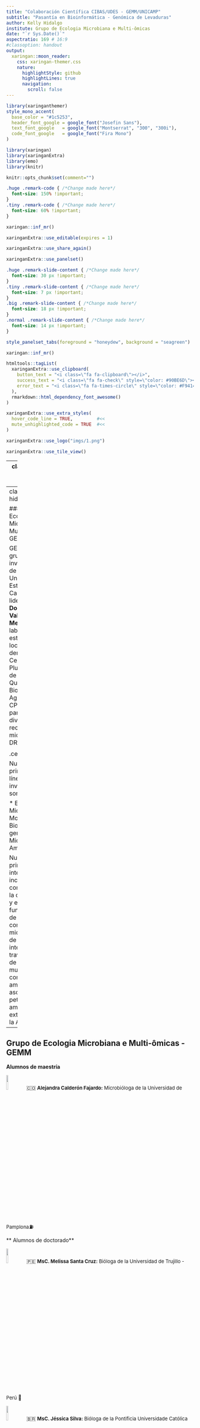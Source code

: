 ```yaml
---
title: "Colaboración Científica CIBAS/UDES - GEMM/UNICAMP"
subtitle: "Pasantía en Bioinformática - Genómica de Levaduras"
author: Kelly Hidalgo
institute: Grupo de Ecologia Microbiana e Multi-ômicas
date: "`r Sys.Date()`"
aspectratio: 169 # 16:9
#classoption: handout
output:
  xaringan::moon_reader:
    css: xaringan-themer.css
    nature:
      highlightStyle: github
      highlightLines: true
      navigation:
        scroll: false
---
```

```r
library(xaringanthemer)
style_mono_accent(
  base_color = "#1c5253",
  header_font_google = google_font("Josefin Sans"),
  text_font_google   = google_font("Montserrat", "300", "300i"),
  code_font_google   = google_font("Fira Mono")
)
```


```r
library(xaringan)
library(xaringanExtra)
library(emo)
library(knitr)
```

```r
knitr::opts_chunk$set(comment="")
```

```css
.huge .remark-code { /*Change made here*/
  font-size: 150% !important;
}
.tiny .remark-code { /*Change made here*/
  font-size: 60% !important;
}
```

```r
xaringan::inf_mr()
```

```r
xaringanExtra::use_editable(expires = 1)
```

```r
xaringanExtra::use_share_again()
```

```r
xaringanExtra::use_panelset()
```

```css
.huge .remark-slide-content { /*Change made here*/
  font-size: 30 px !important;
}
.tiny .remark-slide-content { /*Change made here*/
  font-size: 7 px !important;
}
.big .remark-slide-content { /*Change made here*/
  font-size: 18 px !important;
}
.normal .remark-slide-content { /*Change made here*/
  font-size: 14 px !important;
}
```

```r
style_panelset_tabs(foreground = "honeydew", background = "seagreen")
```

```r
xaringan::inf_mr()
```

```r
htmltools::tagList(
  xaringanExtra::use_clipboard(
    button_text = "<i class=\"fa fa-clipboard\"></i>",
    success_text = "<i class=\"fa fa-check\" style=\"color: #90BE6D\"></i>",
    error_text = "<i class=\"fa fa-times-circle\" style=\"color: #F94144\"></i>"
  ),
  rmarkdown::html_dependency_font_awesome()
)
```

```r
xaringanExtra::use_extra_styles(
  hover_code_line = TRUE,         #<<
  mute_unhighlighted_code = TRUE  #<<
)
```

```r
xaringanExtra::use_logo("imgs/1.png")
```


```r
xaringanExtra::use_tile_view()
```

--
class: center, middle, inverse

.middle[.center[.huge[
# Bienvenidas! 🇧🇷🇨🇴

# Bem-vindas! 🇧🇷🇨🇴
]]]


---
class: hide_logo

### Grupo de Ecologia Microbiana e Multi-ômicas - GEMM

GEMM es un grupo de investigación de la Universidade Estadual de Campínas, liderado por la **Doctora Valéria Maia Merzel**. Sus laboratorios están localizados dentro del Centro Pluridisciplinar de Pesquisas Químicas, Biológicas e Agrícolas - CPQBA y hace parte de la división de recursos microbianos - DRM. 

.center[<img src="imgs/Val.jpeg" width=15%>]

<font size=3>Nuestras principales líneas de investigación son:</font>

* <font size=3>Ecologia Microbiana Molecular</font>
* <font size=3>Bioprospección genómica</font>
* <font size=3>Microbiología Ambiental</font>

<font size=3>
Nuestros principales intereses incluyen la compresión de la composición y el funcionamiento de las comunidades microbianas y de sus interacciones a travez del uso de abordajes multi-ómicas, con foco en ambientes asociados a petróleo y ambientes extremos como la Antártica.
</font>

---

## Grupo de Ecologia Microbiana e Multi-ômicas - GEMM


**Alumnos de maestría**

<img src="imgs/ale.jpeg" width=10%> 🇨🇴 <font size=2.5>**Alejandra Calderón Fajardo:** Microbióloga de la Universidad de Pamplona</font>⛽

** Alumnos de doctorado**


<img src="imgs/meli.jpeg" width=10%> 🇵🇪 <font size=2.5>**MsC. Melissa Santa Cruz:** Bióloga de la Universidad de Trujillo - Perú </font> 🥶

<img src="imgs/jessica.jpeg" width=10%> 🇧🇷 <font size=2.5>**MsC. Jéssica Silva:** Bióloga de la Pontificia Universidade Católica de Campinas </font>⛽ 🥶

---

** Alumnos de doctorado**

<img src="imgs/mavi.jpeg" width=10%> 🇨🇴 <font size=2.5> **MsC. Mavi Blanco:** Biólogo de la Universidad Industrial de Santander </font> 🥶

<img src="imgs/victor.jpeg" width=10%> 🇧🇷 <font size=2.5> **Victor Borin Centurion:** Biomédico de la Universidade Paulista </font> 🥶 

<img src="imgs/will.jpeg" width=10%>🇧🇷 <font size=2.5>**MsC. William Medeiros:** Biológo de la Universidade Federal da Integração Latino-Americana -UNILA</font> 🥶
<img src="imgs/kelly.jpg" width=10%>🇨🇴 <font size=2.5>**MsC. Kelly Hidalgo:** Microbióloga Industrial de la Pontificia Universidad Javeriana</font> ⛽ 

---
class: center, middle, inverse

# Teoría Parte I: Secuenciación de ADN

---
## Tecnologías de secuenciación

1. Secuenciación Sanger

.center[
<img src="imgs/sanger.png" width=85%>
]

* Baseado en primers
* Fragmentos de ~800 bp

---
## Tecnologías de secuenciación

2. Secuenciación de nueva generación NGS

**Illumina**


.center[
<img src="imgs/illumina.png" width=85%>
]

🔗 [Diferentes plataformas](https://www.illumina.com/systems/sequencing-platforms.html)

---
## Tecnologías de secuenciación

3. Secuenciación de tercera generación

**PacBio**

* *Long reads* ~25kb


.center[
<img src="imgs/pacbio.png" width=85%>
]

---
class: center, middle, inverse

# Teoría Parte II: Calidad de la secuenciación

---
## Cuáles el producto final de la secuenciación?

* Illumina: formato `.fastq` o `.fq`


.center[
<img src="imgs/fastq.png" width=80%>
]

* Para secuenciación *paired-end*, son dos archivos uno con las lecturas *fordward* y otro con las lecturas *reverse*.

---
class: hide_logo

## Phred Quality Score

* La calidad de las secuencias está determinada por la nota o *score* *Phred*. Según la siguiente ecuación:

$$q = -10 * log_{10}(P)$$
Donde, *q* es la nota *Phred* e *P* es la probabilidad de que la base esté errada. Así entonces:

* $q = 10$ significa 1 base errada a cada 10 (90%); $p = 0.1$
* $q = 20$ significa 1 base errada a cada 100 (99%); $p = 0.01$
* $q = 30$ significa 1 base errada a cada 1000 (99.9%) $p = 0.001$
  
**Mínimo aceptable** $q>20$, **ideal** $q>30$


---
## Phred Quality Score

* Y entonces que son todos esos simbolos? 

.center[
<img src="imgs/fastq.png" width=80%>
]


---
class: hide_logo

## Phred Quality Score

Para facilitar la escrita y la lectura de la información de calidad, es usada la tabla *ASCII*, para transformar los dos dígitos de *Phred Score* en un caracter solamente, para conseguir leer facilmente la calidad de cada base.


[ASCII table](https://support.illumina.com/help/BaseSpace_OLH_009008/Content/Source/Informatics/BS/QualityScoreEncoding_swBS.htm)

---
## Como evaluar la calidad de las secuencias

**FASTQC** es un programa que permite visualizar la información de calidad de las secuencias de una manera gráfica e interactiva.




<font size=2>Nota: Durante el procesamiento de las secuencias será explorado un reporte FASTQC</font>
---
class: hide_logo

## *Trimming* (Depuración)

Es el proceso de eliminación de las lecturas con baja calidad. Es posible filtrar secuencias baseado en el *score Phred*, o por ambiguedades (remoción de NNs), remoción de adaptadores, remoción de bases al inicio o al final de las secuencias. También es posible trimar por tamaño, por ejemplo eliminar todas las *reads* menores de 50 bp.


**Programas**
*Nota: Exclusivos para secuencias cortas*
* Trimmomatic
* Trimgalore
* Fastx tool kit
---
class: center, middle, inverse

# Tiempo para colocar en práctica!

.center[
![](https://media.giphy.com/media/MdA16VIoXKKxNE8Stk/giphy.gif)
]

---
class: center, middle, inverse

# Práctica I Introducción a Unix

---
## Práctica I

**Contenido**

* Qué es Unix?
* Qué es el terminal?
* Comandos Básicos de Linux



[Tutorial](https://github.com/khidalgo85/Unix#readme)
---

## Práctica II

**Contenido**
* Qué es conda?
* Instalación de programas
* Importación de secuencias
* Organización de directorios de trabajo
* Análisis de la calidad de las secuencias
* *Trimming*


[Tutorial](https://github.com/khidalgo85/Genomica_Transcriptomica_Levadura#readme)
---
class: center, middle, inverse

# Teoría Parte III: Ensamblaje de Genomas

---
class: hide_logo

.center[## Ensamblaje de Genoma de Novo]
.center[##(Sin referencia)]

.center[
<img src="imgs/genomeassembly.png" width=80%>
]

* Como es posible re-armar el periódico a partir de los recortes?

---
# Tipos de lecturas (recortes)

Existen diferentes tipos de lecturas/reads/secuencias, dependiendo de la tecnología y el protocolo usado. 

.center[
<img src="imgs/reads.png" width=80%>
]

Las secuencias *single-end* y *paired-end* son protocolos de Illumina y son consideradas secuencias cortas. 

Los *long reads* o secuencias largas se pueden obtener con plataformas de secunciación de tercera generación como PacBio o Oxford Nanopore. Tienen un tamaño entre 10 mil y 15 mil pares de bases.

---
## Primera consideración

### Cobertura

La cobertura es cuantas vezes en promedio, cada base del genoma fue secuenciada. Está dado por la ecuación:

$$C = (L*N)/G$$

Donde:
L es igual al tamaño de las lecturas,
N es igual al número de lecturas, y
G es igual al tamaño aproximado del genoma.

**Ejemplo**
Fue secuenciado el genoma de una bacteria con tamaño aproximado de 2 Mbp. Se obtuvieron 3 millones de reads paired end de 100 bp. El cálculo de la cobertura para ese genoma es:

$$C = ((3.000.000*2)*100)/2.000.000$$
$$C = 300x$$

Entre mayor sea la cobertura la calidad del montaje también es mayor. Para Illumina $>100x$, PacBio $>50x$
---
class: hide_logo

### Qué significa "montar" un genoma

A partir de los pedazos (recortes) armar el genoma (página del periódico). Pero si no tenemos un molde, cómo se sabe cual es el orden de las piezas? 

.center[
![](https://media.giphy.com/media/XbxxZbRzpcuSn1rbYk/giphy.gif)
]

---
class: hide_logo

## Organización del montaje

* Contigs:  Secuencias contiguas, formadas pela sobreposición de un cojunto de reads

.center[
<img src="imgs/contigs.png" width=80%>
]

* Scaffolds: Unión de contigs

.center[
<img src="imgs/scafold.png" width=80%>
]

---
class: hide_logo

## Algorítmos

Existen diferentes algorítmos para ensamblar genomas, y deben ser usados según el tipo de secuencias (cortas o largas).

* Overlap - Layout - Consensus
  * PacBio
  
.center[
<img src="imgs/olc.png" width=70%>
]

---
## Algorítmos
* Grafo de De Bruijn
  * Illumina

.center[
<img src="imgs/debruijn.png" width=80%>
]

---
## Reads cortos vs reads largos

.center[
<img src="imgs/colibri.png" width=80%>
]
---
## Repeticiones: Gran problema!

.center[
<img src="imgs/avion.png" width=85%>
]

---
### Reads cortos

.center[
<img src="imgs/avion2.png" width=85%>
]
---
### Reads largos

.center[
<img src="imgs/avion3.png" width=85%>
]

---
## En resumen...

1. Entre más pequeñas sean las piezas (reads cortos) más complicado será el proceso
2. Piezas mayores (reads largos) facilitan el proceso de montaje
3. Puede ser usado un molde (genoma de referencia) pero debe ser *muy* próximo.
4. Un genoma de referencia "distante" genera ensambles erróneos.
5. Entre mayor sea el número de cromosomas, más dificil es el proceso de montaje.
6. Genomas con alto porcentaje de repeticiones son más dificiles de montar.

---
.center[## Programas para ensamblar]
.center[##genomas]

* Megahit (secuencias cortas)
* Spades (secuencias cortas e largas)
* Canu (secuencias largas)
* Velvet, SOAP, IDBA, etc.
---
.center[## Como evaluar la calidad]
.center[## del genoma ensamblado?]

1. Número de contigs 
2. Tamaño de los contigs
3. Tamaño del mayor contig
4. N50
5. Tamaño total del montaje
6. Completeza/ Contaminación

<font size=3> Programa para evaluar el montaje, QUAST (1-5), BUSCO (6) </font>

---
## N50

50% del total de bp que están en el 50% de los contigs.

**Ejemplo**

Un genoma de 300 Mbp fue montado en 8 contigs. Los tamaños de los contigs son: 15 Mbp, 39 Mbp, 24 Mbp, 3 Mbp, 33 Mbp, 45 Mbp, 117 Mbp y 54 Mbp.

1. Ordene de mayor a menor los tamaños de los contigs
> 117, 54, 45, 39, 33, 24, 15, 3, 3

2. Cálcule la mitad del genoma
> 150 Mbp

3. Sume los contigs hasta pasar de 150 Mbp, el tamaño de ese contig es el N50
> 54 Mbp

---
class: center, middle, inverse

# Tiempo para colocar en práctica!
.center[
![](https://media.giphy.com/media/Wsju5zAb5kcOfxJV9i/giphy.gif)
]
---
class: center, middle, inverse

# Práctica III Montaje de Genomas

---
## Práctica III

.pull-left[**Abordaje 1**

* <font size=2>Estimación del tamaño del genoma: Jellyfish</font>
* <font size=2>Montaje del genoma: Canu</font>
* <font size=2>Evaluación de la calidad del raw assembly: Quast/BUSCO</font>
* <font size=2>Alineamiento short reads/ raw assembly: BWA</font>
* <font size=2>Polishing: Polca/MaSurCa tool kit</font>
* <font size=2>Evaluación de la calidad del polished assembly: Quast/BUSCO</font>
* <font size=2>Scalffolding: SSPACE</font>

**Abordaje 2**
* <font size=2>Montaje del genoma: Canu</font>
* <font size=2>Montaje del Híbrida: Spades</font>
* <font size=2>Evaluación de la calidad del raw assembly: Quast/BUSCO</font>
* <font size=2>Alineamiento short reads/ raw assembly: BWA</font>
* <font size=2>Polishing: Polca/MaSurCa tool kit</font>
* <font size=2>Evaluación de la calidad del polished assembly: Quast/BUSCO</font>
]

.pull-right[
.center[
<img src="imgs/montaje.png" width=90%>
]
[Tutorial](https://github.com/khidalgo85/Genomica_Transcriptomica_Levadura#readme)
]

---
class: center, middle, inverse

# Teoría Parte IV: Predicción de genes

---
## Como son encontrados los genes?

Programas son capazes de identificar diferentes regiones funcionales del genoma:

* Regiones codificantes de proteínas (ORFs)
* Regiones no codificantes (UTR, íntrons, tRNA, rRNA, microRNAs, long non-coding RNAs)
* Regiones reguladoras (promoteres, enhancer, silencers)

---
## Estructura de los genes

**Procariotos**

.center[<img src="imgs/gene.png" width=85%>]

Los ORFs son secuencias codificantes que poseen:
- Codón de iniciación
- Región codificante (CDS)
- Codón de terminación

---
## Predicción de genes en procariotos

**Para el ínicio**

Los algorítmos están entrenados para reconocer señales en la región promotora de los genes

  * Existen secuencias consenso en la región -35 y la *TATA Box* en la región -10 del promotor.

  * Codón de inicio *start codon*

**Para el final**

Los programas pueden reconocer señales la región terminadora de los genes

  * Codón de terminación *stop codon*
---
## Estructura de los genes

**Eucariotos**

.center[<img src="imgs/geneeucarioto.png" width=85%>]

---
## Predicción de genes en eucariotos

* **Mucho** más complejo!
* Splicing alternativo
* Los algorítmos están entrenados para reconocer señales en los introns

---
class: center, middle, inverse

# Tiempo para colocar en práctica!
.center[
![](https://media.giphy.com/media/gfO1UMUVlM6i1BmKD2/giphy.gif)
]

---
## Práctica IV

**Contenido**

* Entrenamiento de los predicción genes: STAR, SamTools, Augustus, Braker
* Predicción de genes: Augustus
* Anotación de genes: Blast2Go, EggNog, UniprotK, Blast
* Análisis de vías metabólicas: KAAS, KeggMapper, BlastKoala

[Tutorial](https://github.com/khidalgo85/Genomica_Transcriptomica_Levadura#readme)
---

class: center, middle, inverse

# Teoría Parte V: Transcriptómica

---

## Transcriptómica 

* Análisis del trasncriptoma = transcritos = mRNA
* Genes expresos/activos al momento de la extracción
* Principal uso: Análisis de la expresión diferencial (dos condiciones diferentes)

---
class: hide_logo

## RNA-Seq

.center[<img src="imgs/rna-seq.png" width=95%>]

---
class: hide_logo

## Análisis bioinformático del transcriptoma

### Etapas

* Análisis de la calidad de las secuencias (**FastQC**, PrinSEQ, **Trimmomatic**, Trimgalore)
* Alineamiento de los *reads* en el genoma montado y anotado (STAR, **HISAT2**, TopHat2, Cufflinks)
* Control de calidad RNA-seq (**RNA-SeqC**, **RSeqQC**, **Qualimap2**)
* Ensamblaje del Transcriptoma (**StringTie**, Trinity, Cufflinks)
* Cuantificación de la expresión (featureCounts, Cuffquant, HTSeq-count, **Kallisto**)
* Expresión diferencial (DESeq2, edgeR, **Sleuth**, Ballgown)
* Anotación: **Pannzer2**, **TopGo**, **EggNOG**.

---
class: hide_logo

### Normalización

Para una correcta comparación de la expresión de los genes, es necesario **normalizar** los valores de los *counts* de cada gen. Existen varios tipos de métricas, todas intentan normalizar por la profundidad de la secuenciación y el tamaño de los genes


* **RPKM:** Reads por millón de kilobases. Esta métrica primero cálcula un factor, llamado "per million", dividiendo el total de reads por un millón. Posteriormente, el conteo de cada en es dividido por este factor, lo cual normaliza los valores por la profucndidad de la seuenciación. Por último esos valores son divididos por el tamaño de cada gen en kilobases. **Solo para single-end**
* **FPKM:** Fragmentos por millon de kilobases. Debido a que RPKM es usado solo para bibliotecas *single-end*, fue diseñado el FPKM para *paired-end*. La única diferencia entre estas dos métricas es que el FPKM lleva e cuenta dos lecturas pueden mapear el mismo fragmento. 
* **TPM:** Transcritos por millón. Para el cálculo de esta métrica, es neceario dividir el conteo de cada gen por el tamaño del gen en kilobases, dando como resultado las lecturas por kilosabes (RPK). Posteriormente los valores de RPK son todos sumados por muestra y divididos por un millón, obteniendo "per million" factor. Por último, se dividen los valores de RPK por el factor dando como resultado final el valor de TPM.

<font size=3>**Estas métricas facilitan la comparación entre muestras, siendo TPM la más usada actualmente**</font>

---
class: center, middle, inverse

# Tiempo para colocar en práctica!
.center[
![](https://media.giphy.com/media/KfwyWfTwMu1FG0XhO8/giphy.gif)
]

---

## Práctica V

**Contenido**

* Control de Calidad de las secuencias RNA-seq: FastQC, Trimmomatic
* Alineamiento: HISAT2
* Control de calidad RNA-seq: RNA-SeqC, RSeqQC, Qualimap2
* Ensamblaje: Cufflinks
* Cuantificación de la expresión: Cuffquant, Cufflinks
* Expresión diferencial **Cuffdiff**
* Anotación: Blast2Go, KEGG, EGGNOG

[Tutorial](https://github.com/khidalgo85/Genomica_Transcriptomica_Levadura#readme)
---
## Consideraciones finales

* Que tenemos hasta hoy?
  * Genoma ensamblado y anotado de la levadura *C. palmiolephila*
  * Estudio del potencial genético de *C. palmiolephila* (Genómica)
  * Estudio de la expresión del genes de *C. palmiolephila* (Transcriptómica)
  
  
* Ahora tienen un montón de información para analizar y sacar provecho! 
* Aprendieron varias herramientas bioinformáticas

### Les agradezco la oportunidad, porque aprendí mucho desde la preparación del contenido que les queria presentar, durante la ejecución y ahora espero que continuemos trabajando y generando conocimiento. 
---

class: center, inverse

## Obrigado! 🇧🇷🇨🇴

.center[<img src="imgs/grupo.png" width=80%>]
.center[<img src="imgs/logos.png" width=70%>]







